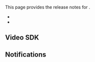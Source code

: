 

This page provides the release notes for <Vpd k="NAME"/>.

- [<Vg k="VSDK"/>](#video-sdk)
- [<Vg k="NCS_LONG" />](#notifications)

<a href="video-sdk"></a>
## Video SDK
<Web />
<Android />
<Ios />
<Macos />
<Unity />
<Flutter />
<ReactNative />
<Electron />
<Windows />

<a href="notifications"></a>
## Notifications

<NCS />

